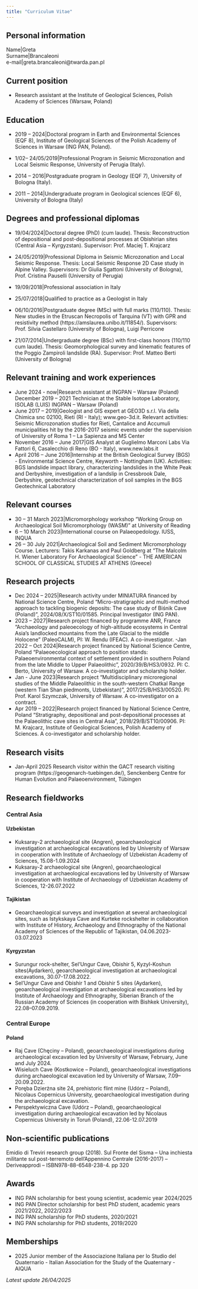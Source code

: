 ```yaml
---
title: "Curriculum Vitae"
---
```


## Personal information
Name\|Greta\
Surname\|Brancaleoni\
e-mail\|greta.brancaleoni\@twarda.pan.pl

## Current position
-   Research assistant at the Institute of Geological Sciences, Polish Academy of Sciences (Warsaw, Poland)

## Education
-   2019 – 2024\|Doctoral program in Earth and Environmental Sciences (EQF 8), Institute of Geological Sciences of the Polish Academy of Sciences in Warsaw (ING PAN, Poland).

-   1/02– 24/05/2019\|Professional Program in Seismic Microzonation and Local Seismic Response, University of Perugia (Italy).

-   2014 – 2016\|Postgraduate program in Geology (EQF 7), University of Bologna (Italy).

-   2011 – 2014\|Undergraduate program in Geological sciences (EQF 6), University of Bologna (Italy)

## Degrees and professional diplomas
-   19/04/2024\|Doctoral degree (PhD) (cum laude). Thesis: Reconstruction of depositional and post-depositional processes at Obishirian sites (Central Asia – Kyrgyzstan). Supervisor: Prof. Maciej T. Krajcarz

-   24/05/2019\|Professional Diploma in Seismic Microzonation and Local Seismic Response. Thesis: Local Seismic Response 2D Case study in Alpine Valley. Supervisors: Dr Giulia Sgattoni (University of Bologna), Prof. Cristina Pauselli (University of Perugia)

-   19/09/2018\|Professional association in Italy

-   25/07/2018\|Qualified to practice as a Geologist in Italy

-   06/10/2016\|Postgraduate degree (MSc) with full marks (110/110). Thesis: New studies in the Etruscan Necropolis of Tarquina (VT) with GPR and resistivity method (https://amslaurea.unibo.it/11854/). Supervisors: Prof. Silvia Castellaro (University of Bologna), Luigi Perricone

-   21/07/2014\|Undergraduate degree (BSc) with first-class honors (110/110 cum laude). Thesis: Geomorphological survey and kinematic features of the Poggio Zampiroli landslide (RA). Supervisor: Prof. Matteo Berti (University of Bologna)

## Relevant training and work experiences
-   June 2024 - now\|Research assistant at INGPAN – Warsaw (Poland) December 2019 – 2021 Technician at the Stable Isotope Laboratory, ISOLAB (LUIS) INGPAN – Warsaw (Poland)
-   June 2017 – 2019\|Geologist and GIS expert at GEO3D s.r.l. Via della Chimica snc 02100, Rieti (RI - Italy); www.geo-3d.it. Relevant activities: Seismic Microzonation studies for Rieti, Cantalice and Accumuli municipalities hit by the 2016-2017 seismic events under the supervision of University of Roma 1 – La Sapienza and MS Center
-   November 2016 – June 2017\|GIS Analyst at Guglielmo Marconi Labs Via Fattori 6, Casalecchio di Reno (BO - Italy), www.new.labs.it
-   April 2016 – June 2016\|Internship at the British Geological Survey (BGS) - Environmental Science Centre, Keyworth – Nottingham (UK). Activities: BGS landslide impact library, characterizing landslides in the White Peak and Derbyshire, investigation of a landslip in Cressbrook Dale, Derbyshire, geotechnical characterization of soil samples in the BGS Geotechnical Laboratory

## Relevant courses
-   30 – 31 March 2023\|Micromorphology workshop “Working Group on Archaeological Soil Micromorphology (WASM)” at University of Reading
-   6 – 10 March 2023\|International course on Palaeopedology. IUSS, INQUA
-   26 – 30 July 2021\|Archaeological Soil and Sediment Micromorphology Course. Lecturers: Takis Karkanas and Paul Goldberg at “The Malcolm H. Wiener Laboratory For Archaeological Science” - THE AMERICAN SCHOOL OF CLASSICAL STUDIES AT ATHENS (Greece)

## Research projects
-   Dec 2024 – 2025\|Research activity under MINIATURA financed by National Science Centre, Poland "Micro-stratigraphic and multi-method approach to tackling biogenic deposits: The case study of Biśnik Cave (Poland)", 2024/08/X/ST10/01585. Principal Investigator (ING PAN).
-   2023 – 2027\|Research project financed by programme ANR, France “Archaeology and paleoecology of high-altitude ecosystems in Central Asia’s landlocked mountains from the Late Glacial to the middle Holocene” (PaleoCALM), PI: W. Rendu (IFEAC). A co-investigator. -Jan 2022 – Oct 2024\|Research project financed by National Science Centre, Poland "Palaeoecological approach to position stands: Palaeoenvironmental context of settlement provided in southern Poland from the late Middle to Upper Palaeolithic", 2020/39/B/HS3/0932. PI: C. Berto, University of Warsaw. A co-investigator and scholarship holder.
-   Jan - June 2023\|Research project “Multidisciplinary microregional studies of the Middle Palaeolithic in the south-western Chatkal Range (western Tian Shan piedmonts, Uzbekistan)”, 2017/25/B/HS3/00520. PI: Prof. Karol Szymczak, University of Warsaw. A co-investigator on a contract.
-   Apr 2019 – 2022\|Research project financed by National Science Centre, Poland "Stratigraphy, depositional and post-depositional processes at the Palaeolithic cave sites in Central Asia", 2018/29/B/ST10/00906. PI: M. Krajcarz, Institute of Geological Sciences, Polish Academy of Sciences. A co-investigator and scholarship holder.

## Research visits
-   Jan-April 2025 Research visitor within the GACT research visiting program (https://geogenarch-tuebingen.de/), Senckenberg Centre for Human Evolution and Palaeoenvironment, Tübingen

## Research fieldworks
### Central Asia
#### Uzbekistan
-   Kuksaray-2 archaeological site (Angren), geoarchaeological investigation at archaeological excavations led by University of Warsaw in cooperation with Institute of Archaeology of Uzbekistan Academy of Sciences, 15.08-1.09.2024
-   Kuksaray-2 archaeological site (Angren), geoarchaeological investigation at archaeological excavations led by University of Warsaw in cooperation with Institute of Archaeology of Uzbekistan Academy of Sciences, 12-26.07.2022

#### Tajikistan
-   Geoarchaeological surveys and investigation at several archaeological sites, such as Istykskaya Cave and Kurteke rockshelter in collaboration with Institute of History, Archaeology and Ethnography of the National Academy of Sciences of the Republic of Tajikistan, 04.06.2023-03.07.2023

#### Kyrgyzstan
-   Surungur rock-shelter, Sel'Ungur Cave, Obishir 5, Kyzyl-Koshun sites(Aydarken), geoarchaeological investigation at archaeological excavations, 30.07-17.08.2022.
-   Sel'Ungur Cave and Obishir 1 and Obishir 5 sites (Aydarken), geoarchaeological investigation at archaeological excavations led by Institute of Archaeology and Ethnography, Siberian Branch of the Russian Academy of Sciences (in cooperation with Bishkek University), 22.08–07.09.2019.

### Central Europe
#### Poland
-   Raj Cave (Chęciny – Poland), geoarchaeological investigations during archaeological excavation led by University of Warsaw, February, June and July 2024.
-   Wisieluch Cave (Kostkowice – Poland), geoarchaeological investigations during archaeological excavation led by University of Warsaw, 7.09–20.09.2022.
-   Poręba Dzierżna site 24, prehistoric flint mine (Udórz – Poland), Nicolaus Copernicus University, geoarchaeological investigation during the archaeological excavation.
-   Perspektywiczna Cave (Udórz – Poland), geoarchaeological investigation during archaeological excavation led by Nicolaus Copernicus University in Toruń (Poland), 22.06-12.07.2019

## Non-scientific publications
Emidio di Treviri research group (2018). Sul Fronte del Sisma – Una inchiesta militante sul post-terremoto dell’Appennino Centrale (2016-2017) – Deriveapprodi – ISBN978-88-6548-238-4. pp 320

## Awards
-   ING PAN scholarship for best young scientist, academic year 2024/2025
-   ING PAN Director scholarship for best PhD student, academic years 2021/2022, 2022/2023
-   ING PAN scholarship for PhD students, 2020/2021
-   ING PAN scholarship for PhD students, 2019/2020

## Memberships
-   2025 Junior member of the Associazione Italiana per lo Studio del Quaternario - Italian Association for the Study of the Quaternary - AIQUA


*Latest update 26/04/2025*
